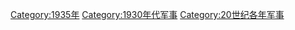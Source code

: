 {{portal|軍事}}
{{Commonscat|1935 in military history}}
{{Year by category
|m=1
|c=9
|d=3
|y=5
|cat=军事
|sortkey=军事
|parent=20世纪各年军事
|subcat=1930年代军事
}}
[[Category:1935年|Category:1935年]]
[[Category:1930年代军事|Category:1930年代军事]]
[[Category:20世纪各年军事|Category:20世纪各年军事]]